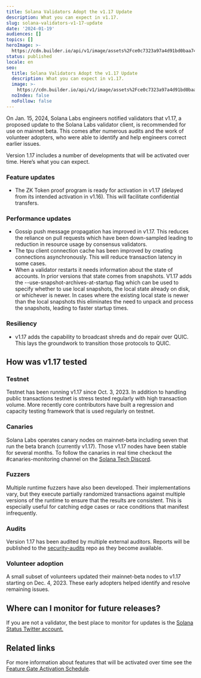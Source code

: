 ```yaml
---
title: Solana Validators Adopt the v1.17 Update
description: What you can expect in v1.17.
slug: solana-validators-v1-17-update
date: '2024-01-19'
audiences: []
topics: []
heroImage: >-
  https://cdn.builder.io/api/v1/image/assets%2Fce0c7323a97a4d91bd0baa7490ec9139%2F1874ed15459645e7b8f3afb21a38041f
status: published
locale: en
seo:
  title: Solana Validators Adopt the v1.17 Update
  description: What you can expect in v1.17.
  image: >-
    https://cdn.builder.io/api/v1/image/assets%2Fce0c7323a97a4d91bd0baa7490ec9139%2F1874ed15459645e7b8f3afb21a38041f
  noIndex: false
  noFollow: false
---
```


On Jan. 15, 2024, Solana Labs engineers notified validators that v1.17, a proposed update to the Solana Labs validator client, is recommended for use on mainnet beta. This comes after numerous audits and the work of volunteer adopters, who were able to identify and help engineers correct earlier issues.

Version 1.17 includes a number of developments that will be activated over time. Here’s what you can expect.

### Feature updates

-   The ZK Token proof program is ready for activation in v1.17 (delayed from its intended activation in v1.16). This will facilitate confidential transfers.

### Performance updates

-   Gossip push message propagation has improved in v1.17. This reduces the reliance on pull requests which have been down-sampled leading to reduction in resource usage by consensus validators.
-   The tpu client connection cache has been improved by creating connections asynchronously. This will reduce transaction latency in some cases. 
-   When a validator restarts it needs information about the state of accounts. In prior versions that state comes from snapshots. V1.17 adds the --use-snapshot-archives-at-startup flag which can be used to specify whether to use local snapshots, the local state already on disk, or whichever is newer. In cases where the existing local state is newer than the local snapshots this eliminates the need to unpack and process the snapshots, leading to faster startup times.

### Resiliency

-   v1.17 adds the capability to broadcast shreds and do repair over QUIC. This lays the groundwork to transition those protocols to QUIC.

## How was v1.17 tested

### Testnet

Testnet has been running v1.17 since Oct. 3, 2023. In addition to handling public transactions testnet is stress tested regularly with high transaction volume. More recently core contributors have built a regression and capacity testing framework that is used regularly on testnet.

### Canaries

Solana Labs operates canary nodes on mainnet-beta including seven that run the beta branch (currently v1.17). Those v1.17 nodes have been stable for several months. To follow the canaries in real time checkout the #canaries-monitoring channel on the [Solana Tech Discord](https://solana.com/discord).

### Fuzzers

Multiple runtime fuzzers have also been developed. Their implementations vary, but they execute partially randomized transactions against multiple versions of the runtime to ensure that the results are consistent. This is especially useful for catching edge cases or race conditions that manifest infrequently.

### Audits

Version 1.17 has been audited by multiple external auditors. Reports will be published to the [security-audits](https://github.com/solana-labs/security-audits) repo as they become available.

### Volunteer adoption

A small subset of volunteers updated their mainnet-beta nodes to v1.17 starting on Dec. 4, 2023. These early adopters helped identify and resolve remaining issues.

## Where can I monitor for future releases?

If you are not a validator, the best place to monitor for updates is the [Solana Status Twitter account.](https://twitter.com/solanastatus)

## Related links

For more information about features that will be activated over time see the [Feature Gate Activation Schedule](https://github.com/solana-labs/solana/wiki/Feature-Gate-Activation-Schedule).
